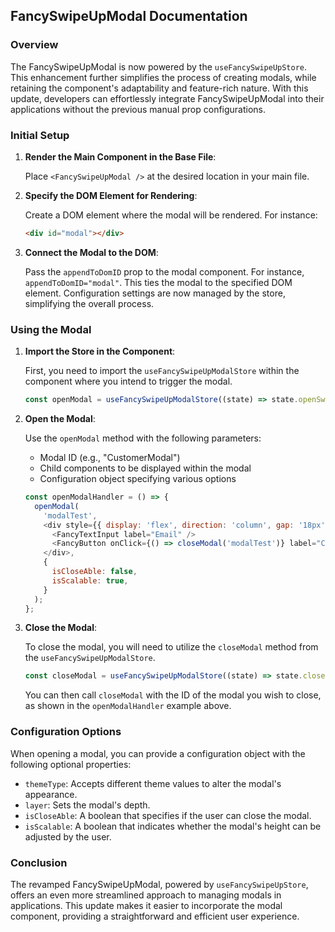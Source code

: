 ## FancySwipeUpModal Documentation

### Overview

The FancySwipeUpModal is now powered by the `useFancySwipeUpStore`. This enhancement further simplifies the process of creating modals, while retaining the component's adaptability and feature-rich nature. With this update, developers can effortlessly integrate FancySwipeUpModal into their applications without the previous manual prop configurations.

### Initial Setup

1. **Render the Main Component in the Base File**:

   Place `<FancySwipeUpModal />` at the desired location in your main file.

2. **Specify the DOM Element for Rendering**:

   Create a DOM element where the modal will be rendered. For instance:

   ```html
   <div id="modal"></div>
   ```

3. **Connect the Modal to the DOM**:

   Pass the `appendToDomID` prop to the modal component. For instance, `appendToDomID="modal"`. This ties the modal to the specified DOM element. Configuration settings are now managed by the store, simplifying the overall process.

### Using the Modal

1. **Import the Store in the Component**:

   First, you need to import the `useFancySwipeUpModalStore` within the component where you intend to trigger the modal.

   ```javascript
   const openModal = useFancySwipeUpModalStore((state) => state.openSwipeUpModal);
   ```

2. **Open the Modal**:

   Use the `openModal` method with the following parameters:

   - Modal ID (e.g., "CustomerModal")
   - Child components to be displayed within the modal
   - Configuration object specifying various options

   ```javascript
   const openModalHandler = () => {
     openModal(
       'modalTest',
       <div style={{ display: 'flex', direction: 'column', gap: '18px' }}>
         <FancyTextInput label="Email" />
         <FancyButton onClick={() => closeModal('modalTest')} label="Close Modal"></FancyButton>
       </div>,
       {
         isCloseAble: false,
         isScalable: true,
       }
     );
   };
   ```

3. **Close the Modal**:

   To close the modal, you will need to utilize the `closeModal` method from the `useFancySwipeUpModalStore`.

   ```javascript
   const closeModal = useFancySwipeUpModalStore((state) => state.closeSwipeUpModal);
   ```

   You can then call `closeModal` with the ID of the modal you wish to close, as shown in the `openModalHandler` example above.

### Configuration Options

When opening a modal, you can provide a configuration object with the following optional properties:

- `themeType`: Accepts different theme values to alter the modal's appearance.
- `layer`: Sets the modal's depth.
- `isCloseAble`: A boolean that specifies if the user can close the modal.
- `isScalable`: A boolean that indicates whether the modal's height can be adjusted by the user.

### Conclusion

The revamped FancySwipeUpModal, powered by `useFancySwipeUpStore`, offers an even more streamlined approach to managing modals in applications. This update makes it easier to incorporate the modal component, providing a straightforward and efficient user experience.
